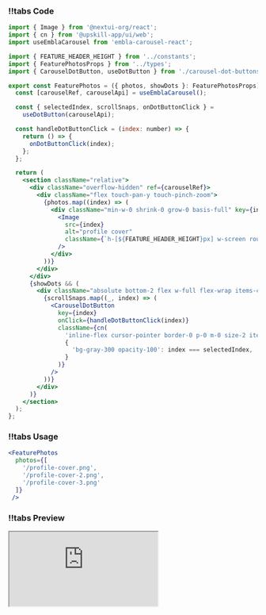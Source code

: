 <CodeWithTabs>

### !!tabs Code

```jsx
import { Image } from '@nextui-org/react';
import { cn } from '@upskill-app/ui/web';
import useEmblaCarousel from 'embla-carousel-react';

import { FEATURE_HEADER_HEIGHT } from '../constants';
import { FeaturePhotosProps } from '../types';
import { CarouselDotButton, useDotButton } from './carousel-dot-buttons';

export const FeaturePhotos = ({ photos, showDots }: FeaturePhotosProps) => {
  const [carouselRef, carouselApi] = useEmblaCarousel();

  const { selectedIndex, scrollSnaps, onDotButtonClick } =
    useDotButton(carouselApi);

  const handleDotButtonClick = (index: number) => {
    return () => {
      onDotButtonClick(index);
    };
  };

  return (
    <section className="relative">
      <div className="overflow-hidden" ref={carouselRef}>
        <div className="flex touch-pan-y touch-pinch-zoom">
          {photos.map((index) => (
            <div className="min-w-0 shrink-0 grow-0 basis-full" key={index}>
              <Image
                src={index}
                alt="profile cover"
                className={`h-[${FEATURE_HEADER_HEIGHT}px] w-screen rounded-none object-cover`}
              />
            </div>
          ))}
        </div>
      </div>
      {showDots && (
        <div className="absolute bottom-2 flex w-full flex-wrap items-center justify-end pr-2">
          {scrollSnaps.map((_, index) => (
            <CarouselDotButton
              key={index}
              onClick={handleDotButtonClick(index)}
              className={cn(
                'inline-flex cursor-pointer border-0 p-0 m-0 size-2 items-center justify-center rounded-[50%] ml-2 appearance-none bg-gray-300 opacity-50',
                {
                  'bg-gray-300 opacity-100': index === selectedIndex,
                }
              )}
            />
          ))}
        </div>
      )}
    </section>
  );
};

```

### !!tabs Usage

```jsx
<FeaturePhotos
  photos={[
    '/profile-cover.png',
    '/profile-cover-2.png',
    '/profile-cover-3.png'
  ]}
 />
```

### !!tabs Preview

<iframe
  src="https://66a1ae67d3806ba8755e9ebe-rktxlyjzkm.chromatic.com/iframe.html?args=&id=tutorials-profile-ui-components-feature-photos--with-pagination-dots"
  width={500}
  height={500}
/>

</CodeWithTabs>
